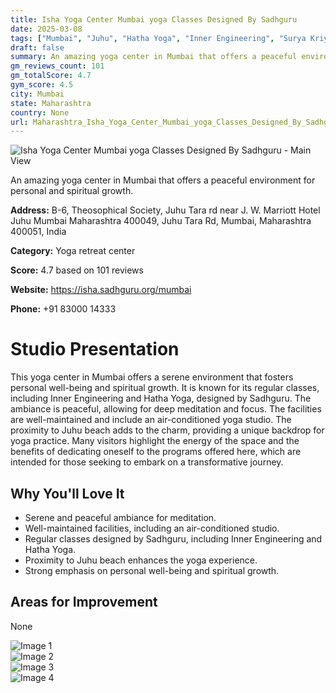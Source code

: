 ```yaml
---
title: Isha Yoga Center Mumbai yoga Classes Designed By Sadhguru
date: 2025-03-08
tags: ["Mumbai", "Juhu", "Hatha Yoga", "Inner Engineering", "Surya Kriya", "peaceful", "well-maintained", "Mumbai"]  
draft: false
summary: An amazing yoga center in Mumbai that offers a peaceful environment for personal and spiritual growth.
gm_reviews_count: 101
gm_totalScore: 4.7
gym_score: 4.5
city: Mumbai
state: Maharashtra
country: None
url: Maharashtra_Isha_Yoga_Center_Mumbai_yoga_Classes_Designed_By_Sadhguru
---
```


<div className="aspect-[16/9] relative my-8">
  <img 
    src="https://lh5.googleusercontent.com/p/AF1QipOTkBSJOJTgjS3D5J-AysBj646GB57DjtOpVmx7=w1920-h1080-k-no"
    alt="Isha Yoga Center Mumbai yoga Classes Designed By Sadhguru - Main View"
    className="object-cover absolute inset-0 w-full h-full rounded-lg"
  />
</div>

An amazing yoga center in Mumbai that offers a peaceful environment for personal and spiritual growth.

**Address:** B-6, Theosophical Society, Juhu Tara rd near J. W. Marriott Hotel Juhu Mumbai Maharashtra 400049, Juhu Tara Rd, Mumbai, Maharashtra 400051, India

**Category:** Yoga retreat center

**Score:** 4.7 based on 101 reviews

**Website:** https://isha.sadhguru.org/mumbai

**Phone:** +91 83000 14333

# Studio Presentation

This yoga center in Mumbai offers a serene environment that fosters personal well-being and spiritual growth. It is known for its regular classes, including Inner Engineering and Hatha Yoga, designed by Sadhguru. The ambiance is peaceful, allowing for deep meditation and focus. The facilities are well-maintained and include an air-conditioned yoga studio. The proximity to Juhu beach adds to the charm, providing a unique backdrop for yoga practice. Many visitors highlight the energy of the space and the benefits of dedicating oneself to the programs offered here, which are intended for those seeking to embark on a transformative journey.

## Why You'll Love It

- Serene and peaceful ambiance for meditation.
- Well-maintained facilities, including an air-conditioned studio.
- Regular classes designed by Sadhguru, including Inner Engineering and Hatha Yoga.
- Proximity to Juhu beach enhances the yoga experience.
- Strong emphasis on personal well-being and spiritual growth.

## Areas for Improvement

None

<div className="grid grid-cols-1 xl:grid-cols-2 gap-4 my-8">
<div className="aspect-[4/3] relative"><img src="https://lh3.googleusercontent.com/p/AF1QipOORjvWI3OHOT4A0VSPTn-l93FsmnpQH8NP9Zhp=w1920-h1080-k-no" alt="Image 1" className="object-cover absolute inset-0 w-full h-full rounded-lg" /></div>
<div className="aspect-[4/3] relative"><img src="https://lh5.googleusercontent.com/p/AF1QipPgZUPrbYh6ESlO063EeMUandpdNxqTVaIkjrtH=w1920-h1080-k-no" alt="Image 2" className="object-cover absolute inset-0 w-full h-full rounded-lg" /></div>
<div className="aspect-[4/3] relative"><img src="https://lh5.googleusercontent.com/p/AF1QipOkzcY9GSRQbAbH4EkARTl-NoM5aS3poyVLrhy3=w1920-h1080-k-no" alt="Image 3" className="object-cover absolute inset-0 w-full h-full rounded-lg" /></div>
<div className="aspect-[4/3] relative"><img src="https://lh5.googleusercontent.com/p/AF1QipNf5uCvnbD_I-aAp2AnxVaeqH4a4uwvroT0wrHA=w1920-h1080-k-no" alt="Image 4" className="object-cover absolute inset-0 w-full h-full rounded-lg" /></div>
</div>